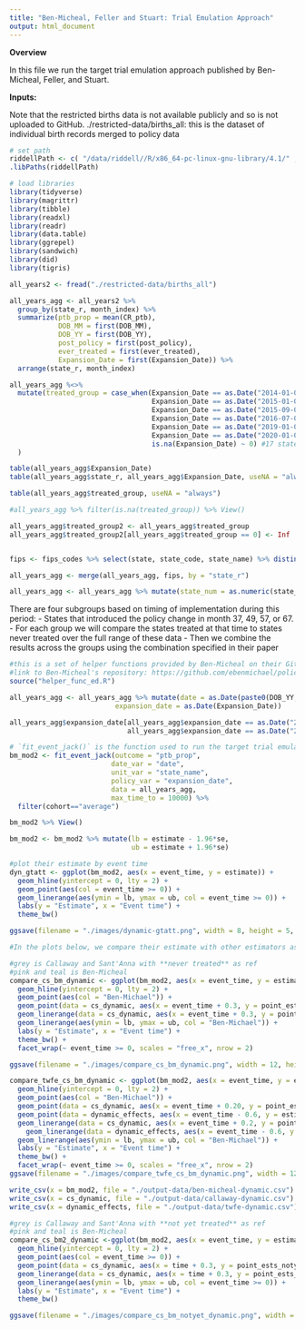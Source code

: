 ```yaml
---
title: "Ben-Micheal, Feller and Stuart: Trial Emulation Approach"
output: html_document
---
```


**Overview**

In this file we run the target trial emulation approach published by Ben-Micheal, Feller, and Stuart.

**Inputs:**

Note that the restricted births data is not available publicly and so is not uploaded to GitHub.
./restricted-data/births_all: this is the dataset of individual birth records merged to policy data


```r
# set path
riddellPath <- c( "/data/riddell//R/x86_64-pc-linux-gnu-library/4.1/" , .libPaths() )
.libPaths(riddellPath)

# load libraries
library(tidyverse)
library(magrittr)
library(tibble)
library(readxl)
library(readr)
library(data.table)
library(ggrepel)
library(sandwich)
library(did)
library(tigris)
```

```r
all_years2 <- fread("./restricted-data/births_all")
```

```r
all_years_agg <- all_years2 %>% 
  group_by(state_r, month_index) %>% 
  summarize(ptb_prop = mean(CR_ptb), 
            DOB_MM = first(DOB_MM), 
            DOB_YY = first(DOB_YY), 
            post_policy = first(post_policy), 
            ever_treated = first(ever_treated), 
            Expansion_Date = first(Expansion_Date)) %>%
  arrange(state_r, month_index)
```

```r
all_years_agg %<>% 
  mutate(treated_group = case_when(Expansion_Date == as.Date("2014-01-01") ~ 37, #16 states (36th month + 1)
                                   Expansion_Date == as.Date("2015-01-01") ~ 49, #PA only
                                   Expansion_Date == as.Date("2015-09-01") ~ 57, #AK only
                                   Expansion_Date == as.Date("2016-07-01") ~ 67, #LA only
                                   Expansion_Date == as.Date("2019-01-01") ~ 0,
                                   Expansion_Date == as.Date("2020-01-01") ~ 0, #late expanders are considered not treated for this analysis since they expanded after 2017
                                   is.na(Expansion_Date) ~ 0) #17 states are not treated (across these last two conditions)
  )

table(all_years_agg$Expansion_Date)
table(all_years_agg$state_r, all_years_agg$Expansion_Date, useNA = "always")

table(all_years_agg$treated_group, useNA = "always")

#all_years_agg %>% filter(is.na(treated_group)) %>% View()

all_years_agg$treated_group2 <- all_years_agg$treated_group
all_years_agg$treated_group2[all_years_agg$treated_group == 0] <- Inf


fips <- fips_codes %>% select(state, state_code, state_name) %>% distinct() %>% filter(state_code < 60) %>% rename(state_r = state)

all_years_agg <- merge(all_years_agg, fips, by = "state_r")

all_years_agg <- all_years_agg %>% mutate(state_num = as.numeric(state_code))
```

There are four subgroups based on timing of implementation during this period: 
- States that introduced the policy change in month 37, 49, 57, or 67. 
- For each group we will compare the states treated at that time to states never treated over the full range of these data
- Then we combine the results across the groups using the combination specified in their paper 

```r

#this is a set of helper functions provided by Ben-Micheal on their GitHub. These were slightly edited for our setting.
#link to Ben-Micheal's repository: https://github.com/ebenmichael/policy-trial-emulation
source("helper_func_ed.R")

all_years_agg <- all_years_agg %>% mutate(date = as.Date(paste0(DOB_YY, "-", DOB_MM, "-", 01)), 
                          expansion_date = as.Date(Expansion_Date))

all_years_agg$expansion_date[all_years_agg$expansion_date == as.Date("2019-01-01") | 
                             all_years_agg$expansion_date == as.Date("2020-01-01")  ] <- NA

# `fit_event_jack()` is the function used to run the target trial emulation estimator
bm_mod2 <- fit_event_jack(outcome = "ptb_prop", 
                         date_var = "date", 
                         unit_var = "state_name",
                         policy_var = "expansion_date",
                         data = all_years_agg,
                         max_time_to = 10000) %>% 
  filter(cohort=="average")

bm_mod2 %>% View()

bm_mod2 <- bm_mod2 %>% mutate(lb = estimate - 1.96*se,
                              ub = estimate + 1.96*se)
```

```r
#plot their estimate by event time
dyn_gtatt <- ggplot(bm_mod2, aes(x = event_time, y = estimate)) + 
  geom_hline(yintercept = 0, lty = 2) +
  geom_point(aes(col = event_time >= 0)) + 
  geom_linerange(aes(ymin = lb, ymax = ub, col = event_time >= 0)) + 
  labs(y = "Estimate", x = "Event time") + 
  theme_bw()

ggsave(filename = "./images/dynamic-gtatt.png", width = 8, height = 5, device = "png", plot = dyn_gtatt)

#In the plots below, we compare their estimate with other estimators as specified:

#grey is Callaway and Sant'Anna with **never treated** as ref
#pink and teal is Ben-Micheal
compare_cs_bm_dynamic <- ggplot(bm_mod2, aes(x = event_time, y = estimate)) + 
  geom_hline(yintercept = 0, lty = 2) +
  geom_point(aes(col = "Ben-Michael")) + 
  geom_point(data = cs_dynamic, aes(x = event_time + 0.3, y = point_ests, col = "Callaway Sant'Anna")) + 
  geom_linerange(data = cs_dynamic, aes(x = event_time + 0.3, y = point_ests, ymin = lbs, ymax = ubs, col = "Callaway Sant'Anna")) + 
  geom_linerange(aes(ymin = lb, ymax = ub, col = "Ben-Michael")) + 
  labs(y = "Estimate", x = "Event time") + 
  theme_bw() + 
  facet_wrap(~ event_time >= 0, scales = "free_x", nrow = 2) 

ggsave(filename = "./images/compare_cs_bm_dynamic.png", width = 12, height = 8, device = "png", plot = compare_cs_bm_dynamic)

compare_twfe_cs_bm_dynamic <- ggplot(bm_mod2, aes(x = event_time, y = estimate)) + 
  geom_hline(yintercept = 0, lty = 2) +
  geom_point(aes(col = "Ben-Michael")) + 
  geom_point(data = cs_dynamic, aes(x = event_time + 0.20, y = point_ests, col = "Callaway Sant'Anna")) + 
  geom_point(data = dynamic_effects, aes(x = event_time - 0.6, y = estimate, col = "TWFE")) + 
  geom_linerange(data = cs_dynamic, aes(x = event_time + 0.2, y = point_ests, ymin = lbs, ymax = ubs, col = "Callaway Sant'Anna")) +
    geom_linerange(data = dynamic_effects, aes(x = event_time - 0.6, y = estimate, ymin = lb, ymax = ub, col = "TWFE")) +
  geom_linerange(aes(ymin = lb, ymax = ub, col = "Ben-Michael")) + 
  labs(y = "Estimate", x = "Event time") + 
  theme_bw() + 
  facet_wrap(~ event_time >= 0, scales = "free_x", nrow = 2) 
ggsave(filename = "./images/compare_twfe_cs_bm_dynamic.png", width = 12, height = 8, device = "png", plot = compare_twfe_cs_bm_dynamic)

write_csv(x = bm_mod2, file = "./output-data/ben-micheal-dynamic.csv")
write_csv(x = cs_dynamic, file = "./output-data/callaway-dynamic.csv")
write_csv(x = dynamic_effects, file = "./output-data/twfe-dynamic.csv")

#grey is Callaway and Sant'Anna with **not yet treated** as ref
#pink and teal is Ben-Micheal
compare_cs_bm2_dynamic <-ggplot(bm_mod2, aes(x = event_time, y = estimate)) + 
  geom_hline(yintercept = 0, lty = 2) +
  geom_point(aes(col = event_time >= 0)) + 
  geom_point(data = cs_dynamic, aes(x = time + 0.3, y = point_ests_notyet), col = "#636363") + 
  geom_linerange(data = cs_dynamic, aes(x = time + 0.3, y = point_ests_notyet, ymin = lbs_notyet, ymax = ubs_notyet), col = "#636363") +
  geom_linerange(aes(ymin = lb, ymax = ub, col = event_time >= 0)) + 
  labs(y = "Estimate", x = "Event time") + 
  theme_bw()

ggsave(filename = "./images/compare_cs_bm_notyet_dynamic.png", width = 12, height = 8, device = "png", plot = compare_cs_bm2_dynamic)

```


